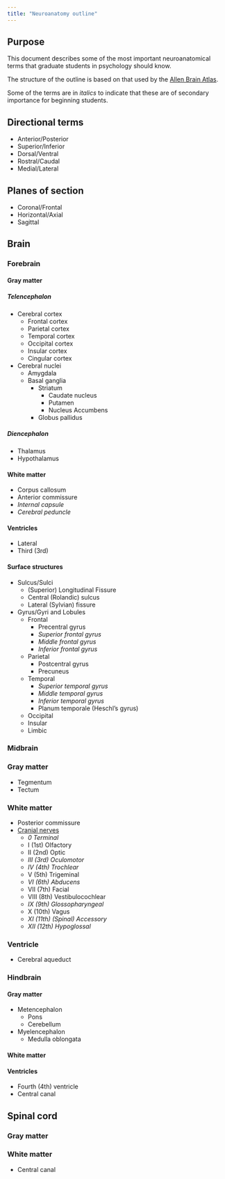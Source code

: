 ```yaml
---
title: "Neuroanatomy outline"
---
```


## Purpose

This document describes some of the most important neuroanatomical terms that graduate students in psychology should know.

The structure of the outline is based on that used by the [Allen Brain Atlas](http://atlas.brain-map.org).

Some of the terms are in *italics* to indicate that these are of secondary importance for beginning students.

## Directional terms

- Anterior/Posterior
- Superior/Inferior
- Dorsal/Ventral
- Rostral/Caudal
- Medial/Lateral

## Planes of section

- Coronal/Frontal
- Horizontal/Axial
- Sagittal

## Brain

### Forebrain

#### Gray matter

##### Telencephalon

- Cerebral cortex
  - Frontal cortex
  - Parietal cortex
  - Temporal cortex
  - Occipital cortex
  - Insular cortex
  - Cingular cortex
- Cerebral nuclei
  - Amygdala
  - Basal ganglia
    - Striatum
      - Caudate nucleus
      - Putamen
      - Nucleus Accumbens
    - Globus pallidus

##### Diencephalon

- Thalamus
- Hypothalamus

#### White matter

- Corpus callosum
- Anterior commissure
- *Internal capsule*
- *Cerebral peduncle*

#### Ventricles

- Lateral
- Third (3rd)

#### Surface structures

- Sulcus/Sulci
  - (Superior) Longitudinal Fissure
  - Central (Rolandic) sulcus
  - Lateral (Sylvian) fissure
- Gyrus/Gyri and Lobules
  - Frontal
    - Precentral gyrus
    - *Superior frontal gyrus*
    - *Middle frontal gyrus*
    - *Inferior frontal gyrus*
  - Parietal
    - Postcentral gyrus
    - Precuneus
  - Temporal
    - *Superior temporal gyrus*
    - *Middle temporal gyrus*
    - *Inferior temporal gyrus*
    - Planum temporale (Heschl's gyrus)
  - Occipital
  - Insular
  - Limbic

### Midbrain

### Gray matter

- Tegmentum
- Tectum

### White matter

- Posterior commissure
- [Cranial nerves](https://en.wikipedia.org/wiki/Cranial_nerves)
  - *0 Terminal*
  - I (1st) Olfactory
  - II (2nd) Optic
  - *III (3rd) Oculomotor*
  - *IV (4th) Trochlear*
  - V (5th) Trigeminal
  - *VI (6th) Abducens*
  - VII (7th) Facial
  - VIII (8th) Vestibulocochlear
  - *IX (9th) Glossopharyngeal*
  - X (10th) Vagus
  - *XI (11th) (Spinal) Accessory*
  - *XII (12th) Hypoglossal*

### Ventricle

- Cerebral aqueduct

### Hindbrain

#### Gray matter

- Metencephalon
  - Pons
  - Cerebellum
- Myelencephalon
  - Medulla oblongata

#### White matter

#### Ventricles

- Fourth (4th) ventricle
- Central canal

## Spinal cord

### Gray matter

### White matter

- Central canal